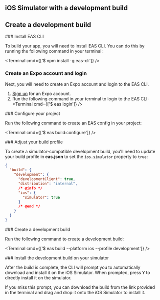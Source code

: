 

## iOS Simulator with a development build

<IosSimlatorInstructions />

## Create a development build

<Step label="1">
### Install EAS CLI

To build your app, you will need to install EAS CLI. You can do this by running the following command in your terminal:

<Terminal cmd={['$ npm install -g eas-cli']} />

</Step>

<Step label="2">

### Create an Expo account and login

Next, you will need to create an Expo account and login to the EAS CLI.

1. [Sign up](https://expo.dev/signup) for an Expo account.
2. Run the following command in your terminal to login to the EAS CLI:
   <Terminal cmd={['$ eas login']} />

</Step>

<Step label="3">
### Configure your project

Run the following command to create an EAS config in your project:

<Terminal cmd={['$ eas build:configure']} />

</Step>

<Step label="4">
### Adjust your build profile

To create a simulator-compatible development build, you'll need to update your build profile in **eas.json** to set the `ios.simulator` property to `true`:

```json eas.json
{
  "build": {
    "development": {
      "developmentClient": true,
      "distribution": "internal",
      /* @info */
      "ios": {
        "simulator": true
      }
      /* @end */
    }
  }
}
```

</Step>

<Step label="6">
### Create a development build

Run the following command to create a development build:

<Terminal cmd={['$ eas build --platform ios --profile development']} />

</Step>

<Step label="7">
### Install the development build on your simulator

After the build is complete, the CLI will prompt you to automatically download and install it on the iOS Simulator. When prompted, press <kbd>Y</kbd> to directly install it on the simulator.

If you miss this prompt, you can download the build from the link provided in the terminal and drag and drop it onto the iOS Simulator to install it.

</Step>
